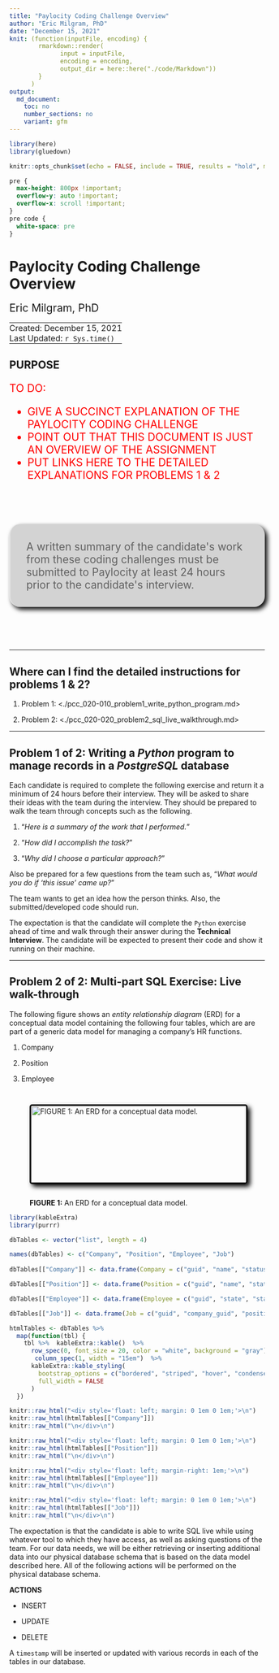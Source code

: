 ```yaml
---
title: "Paylocity Coding Challenge Overview"
author: "Eric Milgram, PhD"
date: "December 15, 2021"
knit: (function(inputFile, encoding) {
        rmarkdown::render(
              input = inputFile,
              encoding = encoding,
              output_dir = here::here("./code/Markdown"))
        }
      )
output:
  md_document:
    toc: no
    number_sections: no
    variant: gfm
---
```


```r
library(here)
library(gluedown)

knitr::opts_chunk$set(echo = FALSE, include = TRUE, results = "hold", message = FALSE)
```

```css

pre {
  max-height: 800px !important;
  overflow-y: auto !important;
  overflow-x: scroll !important;
}
pre code {
  white-space: pre
}

```

# Paylocity Coding Challenge Overview

<div style="font-size: 1.5em; padding-bottom: 0;">Eric Milgram, PhD</div>
<table>
<tbody>
<tr>
  <td style="padding: 0; display: none;">
    <a href="https://github.com/ScientificProgrammer/PaylocityCodingChallenge">ScientificProgrammer/PaylocityCodingChallenge</a>
  </td>
</tr>
<tr>
  <td style="padding: 0;">
    Created: December 15, 2021
  </td>
</tr>
<tr>
  <td style="padding: 0;">
    Last Updated: `r Sys.time()`</span>
  </td>
</tr>
</tbody>
</table>

## PURPOSE

<div style="font-size: 1.5em; color: red;">
<div>
  TO DO:
</div>
<ul>
<li>GIVE A SUCCINCT EXPLANATION OF THE PAYLOCITY CODING CHALLENGE</li>
<li>POINT OUT THAT THIS DOCUMENT IS JUST AN OVERVIEW OF THE ASSIGNMENT</li>
<li>PUT LINKS HERE TO THE DETAILED EXPLANATIONS FOR PROBLEMS 1 &amp; 2</li>
</ul>
</div>

<blockquote style="background-color: lightgray; border-radius: 1em; box-shadow: 5px 5px 10px black; font-size: 1.5em; margin: 4em auto 4em auto; max-width: 600px; padding: 1.5em; text-align: left;">
  A written summary of the candidate&apos;s work from these coding challenges must be submitted to Paylocity at least 24 hours prior to the candidate&apos;s interview.
</blockquote>

---

## Where can I find the detailed instructions for problems 1 &amp; 2?

1. Problem 1: <./pcc_020-010_problem1_write_python_program.md>

1. Problem 2: <./pcc_020-020_problem2_sql_live_walkthrough.md>

---

## Problem 1 of 2: Writing a *Python* program to manage records in a *PostgreSQL* database

Each candidate is required to complete the following exercise and return it a
minimum of 24 hours before their interview. They will be asked to share their
ideas with the team during the interview. They should be prepared to walk the
team through concepts such as the following.

1.  &ldquo;*Here is a summary of the work that I performed.*&rdquo;

2.  &ldquo;*How did I accomplish the task?*&rdquo;

3.  &ldquo;*Why did I choose a particular approach?*&rdquo;

Also be prepared for a few questions from the team such as, “*What would you do
if 'this issue' came up?*”

The team wants to get an idea how the person thinks. Also, the
submitted/developed code should run.

The expectation is that the candidate will complete the `Python` exercise ahead
of time and walk through their answer during the **Technical Interview**. The
candidate will be expected to present their code and show it running on their
machine.

---

## Problem 2 of 2: Multi-part SQL Exercise: Live walk-through

The following figure shows an *entity relationship diagram* (ERD) for a
conceptual data model containing the following four tables, which are are part
of a generic data model for managing a company's HR functions.

1. Company

1. Position

1. Employee

![**FIGURE 1:** An ERD for a conceptual data model.](./../../img/fig_company_db_schema_939x151.png){style="box-shadow: 5px 5px 10px black; border: solid medium black; border-radius: 5px; margin: 2em auto 2em auto; width: 959px; height: 151px;"}

```r
library(kableExtra)
library(purrr)

dbTables <- vector("list", length = 4)

names(dbTables) <- c("Company", "Position", "Employee", "Job")
  
dbTables[["Company"]] <- data.frame(Company = c("guid", "name", "status"))

dbTables[["Position"]] <- data.frame(Position = c("guid", "name", "status"))

dbTables[["Employee"]] <- data.frame(Employee = c("guid", "state", "status"))

dbTables[["Job"]] <- data.frame(Job = c("guid", "company_guid", "position_guid", "employee_guid"))

htmlTables <- dbTables %>%
  map(function(tbl) {
    tbl %>%  kableExtra::kable()  %>%
      row_spec(0, font_size = 20, color = "white", background = "gray") %>%
       column_spec(1, width = "15em")  %>%
      kableExtra::kable_styling(
        bootstrap_options = c("bordered", "striped", "hover", "condensed", "responsive"),
        full_width = FALSE
      )
  })

knitr::raw_html("<div style='float: left; margin: 0 1em 0 1em;'>\n")
knitr::raw_html(htmlTables[["Company"]])
knitr::raw_html("\n</div>\n")

knitr::raw_html("<div style='float: left; margin: 0 1em 0 1em;'>\n")
knitr::raw_html(htmlTables[["Position"]])
knitr::raw_html("\n</div>\n")

knitr::raw_html("<div style='float: left; margin-right: 1em;'>\n")
knitr::raw_html(htmlTables[["Employee"]])
knitr::raw_html("\n</div>\n")

knitr::raw_html("<div style='float: left; margin: 0 1em 0 1em;'>\n")
knitr::raw_html(htmlTables[["Job"]])
knitr::raw_html("\n</div>\n")

```

:::{style="clear: both;"}
The expectation is that the candidate is able to write SQL live while using
whatever tool to which they have access, as well as asking questions of the
team. For our data needs, we will be either retrieving or inserting additional
data into our physical database schema that is based on the data model
described here. All of the following actions will be performed
on the physical database schema.
:::

**ACTIONS**

* INSERT

* UPDATE

* DELETE

A `timestamp` will be inserted or updated with various records in each of the tables in our database.

:::{style="height: 5em;"}
:::
